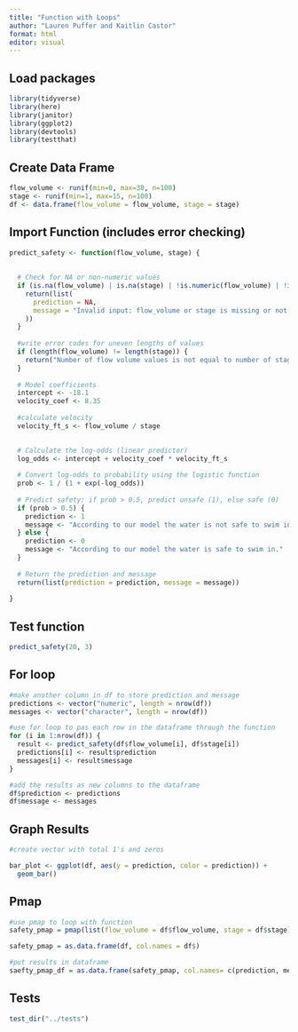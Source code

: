 ```yaml
---
title: "Function with Loops"
author: "Lauren Puffer and Kaitlin Castor"
format: html
editor: visual
---
```


## Load packages

```r
library(tidyverse)
library(here)
library(janitor)
library(ggplot2)
library(devtools)
library(testthat)
```

## Create Data Frame

```r
flow_volume <- runif(min=0, max=30, n=100)
stage <- runif(min=1, max=15, n=100)
df <- data.frame(flow_volume = flow_volume, stage = stage)
```

## Import Function (includes error checking)

```r
predict_safety <- function(flow_volume, stage) {
  
  
  # Check for NA or non-numeric values
  if (is.na(flow_volume) | is.na(stage) | !is.numeric(flow_volume) | !is.numeric(stage)) {
    return(list(
      prediction = NA, 
      message = "Invalid input: flow_volume or stage is missing or not numeric"
    ))
  }
  
  #write error codes for uneven lengths of values
  if (length(flow_volume) != length(stage)) {
    return("Number of flow volume values is not equal to number of stage values.")
  }
  
  # Model coefficients
  intercept <- -18.1
  velocity_coef <- 8.35
  
  #calculate velocity  
  velocity_ft_s <- flow_volume / stage  

  
  # Calculate the log-odds (linear predictor)
  log_odds <- intercept + velocity_coef * velocity_ft_s
  
  # Convert log-odds to probability using the logistic function
  prob <- 1 / (1 + exp(-log_odds))
  
  # Predict safety: if prob > 0.5, predict unsafe (1), else safe (0)
  if (prob > 0.5) {
    prediction <- 1
    message <- "According to our model the water is not safe to swim in."
  } else {
    prediction <- 0
    message <- "According to our model the water is safe to swim in."
  }
  
  # Return the prediction and message
  return(list(prediction = prediction, message = message))
  
}
```

## Test function

```r
predict_safety(20, 3)
```

## For loop

```r

#make another column in df to store prediction and message
predictions <- vector("numeric", length = nrow(df))
messages <- vector("character", length = nrow(df))

#use for loop to pas each row in the dataframe through the function
for (i in 1:nrow(df)) {
  result <- predict_safety(df$flow_volume[i], df$stage[i])
  predictions[i] <- result$prediction
  messages[i] <- result$message
}

#add the results as new columns to the dataframe
df$prediction <- predictions
df$message <- messages

```

## Graph Results

```r
#create vector with total 1's and zeros

bar_plot <- ggplot(df, aes(y = prediction, color = prediction)) + 
  geom_bar()
```

## Pmap

```r
#use pmap to loop with function
safety_pmap = pmap(list(flow_volume = df$flow_volume, stage = df$stage), predict_safety)

safety_pmap = as.data.frame(df, col.names = df$)

#put results in dataframe 
saefty_pmap_df = as.data.frame(safety_pmap, col.names= c(prediction, message))

```

## Tests

```r
test_dir("../tests")
```
